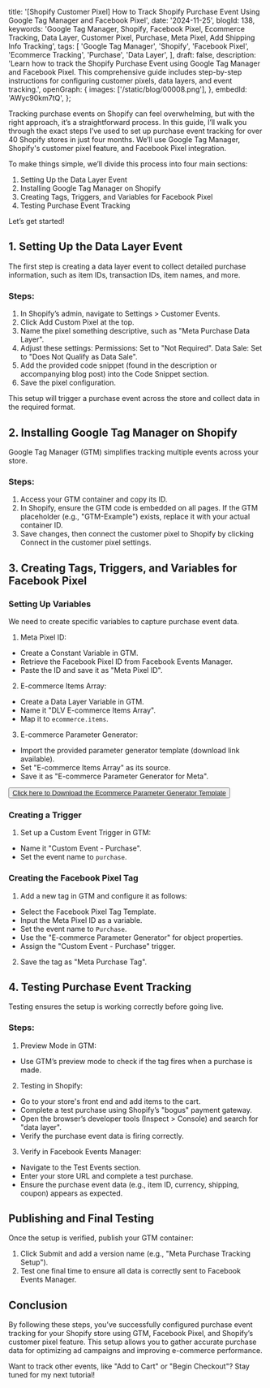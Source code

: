   title:
    '[Shopify Customer Pixel] How to Track Shopify Purchase Event Using Google Tag Manager and Facebook Pixel',
  date: '2024-11-25',
  blogId: 138,
  keywords:
    'Google Tag Manager, Shopify, Facebook Pixel, Ecommerce Tracking, Data Layer, Customer Pixel, Purchase, Meta Pixel, Add Shipping Info Tracking',
  tags: [
    'Google Tag Manager',
    'Shopify',
    'Facebook Pixel',
    'Ecommerce Tracking',
    'Purchase',
    'Data Layer',
  ],
  draft: false,
  description:
    'Learn how to track the Shopify Purchase Event using Google Tag Manager and Facebook Pixel. This comprehensive guide includes step-by-step instructions for configuring customer pixels, data layers, and event tracking.',
  openGraph: {
    images: ['/static/blog/00008.png'],
  },
  embedId: 'AWyc90km7tQ',
};

<BlogHeader metadata={metadata} />

Tracking purchase events on Shopify can feel overwhelming, but with the right approach, it’s a straightforward process. In this guide, I’ll walk you through the exact steps I’ve used to set up purchase event tracking for over 40 Shopify stores in just four months. We’ll use Google Tag Manager, Shopify's customer pixel feature, and Facebook Pixel integration.

To make things simple, we’ll divide this process into four main sections:

1. Setting Up the Data Layer Event
2. Installing Google Tag Manager on Shopify
3. Creating Tags, Triggers, and Variables for Facebook Pixel
4. Testing Purchase Event Tracking

Let’s get started!

## 1. Setting Up the Data Layer Event

The first step is creating a data layer event to collect detailed purchase information, such as item IDs, transaction IDs, item names, and more.

### Steps:

1. In Shopify’s admin, navigate to Settings > Customer Events.
2. Click Add Custom Pixel at the top.
3. Name the pixel something descriptive, such as "Meta Purchase Data Layer".
4. Adjust these settings: Permissions: Set to "Not Required". Data Sale: Set to "Does Not Qualify as Data Sale".
5. Add the provided code snippet (found in the description or accompanying blog post) into the Code Snippet section.
6. Save the pixel configuration.

<DataLayerCodeBlock fileName="purchase.js" />

This setup will trigger a purchase event across the store and collect data in the required format.

## 2. Installing Google Tag Manager on Shopify

Google Tag Manager (GTM) simplifies tracking multiple events across your store.

### Steps:

1. Access your GTM container and copy its ID.
2. In Shopify, ensure the GTM code is embedded on all pages. If the GTM placeholder (e.g., "GTM-Example") exists, replace it with your actual container ID.
3. Save changes, then connect the customer pixel to Shopify by clicking Connect in the customer pixel settings.

## 3. Creating Tags, Triggers, and Variables for Facebook Pixel

### Setting Up Variables

We need to create specific variables to capture purchase event data.

1. Meta Pixel ID:

- Create a Constant Variable in GTM.
- Retrieve the Facebook Pixel ID from Facebook Events Manager.
- Paste the ID and save it as "Meta Pixel ID".

2. E-commerce Items Array:

- Create a Data Layer Variable in GTM.
- Name it "DLV E-commerce Items Array".
- Map it to `ecommerce.items`.

3. E-commerce Parameter Generator:

- Import the provided parameter generator template (download link available).
- Set "E-commerce Items Array" as its source.
- Save it as "E-commerce Parameter Generator for Meta".

<AuthenticatedLayout>
  <AuthenticatedLayout>
    <Button className="p-6">
      <a href="/static/templates/Ecommerce-Parameter-Generator.tpl" download>
        Click here to Download the Ecommerce Parameter Generator Template
      </a>
    </Button>
  </AuthenticatedLayout>
</AuthenticatedLayout>

### Creating a Trigger

1. Set up a Custom Event Trigger in GTM:

- Name it "Custom Event - Purchase".
- Set the event name to `purchase`.

### Creating the Facebook Pixel Tag

1. Add a new tag in GTM and configure it as follows:

- Select the Facebook Pixel Tag Template.
- Input the Meta Pixel ID as a variable.
- Set the event name to `Purchase`.
- Use the "E-commerce Parameter Generator" for object properties.
- Assign the "Custom Event - Purchase" trigger.

2. Save the tag as "Meta Purchase Tag".

## 4. Testing Purchase Event Tracking

Testing ensures the setup is working correctly before going live.

### Steps:

1. Preview Mode in GTM:

- Use GTM’s preview mode to check if the tag fires when a purchase is made.

2. Testing in Shopify:

- Go to your store's front end and add items to the cart.
- Complete a test purchase using Shopify’s "bogus" payment gateway.
- Open the browser’s developer tools (Inspect > Console) and search for "data layer".
- Verify the purchase event data is firing correctly.

3. Verify in Facebook Events Manager:

- Navigate to the Test Events section.
- Enter your store URL and complete a test purchase.
- Ensure the purchase event data (e.g., item ID, currency, shipping, coupon) appears as expected.

## Publishing and Final Testing

Once the setup is verified, publish your GTM container:

1. Click Submit and add a version name (e.g., "Meta Purchase Tracking Setup").
2. Test one final time to ensure all data is correctly sent to Facebook Events Manager.

## Conclusion

By following these steps, you’ve successfully configured purchase event tracking for your Shopify store using GTM, Facebook Pixel, and Shopify’s customer pixel feature. This setup allows you to gather accurate purchase data for optimizing ad campaigns and improving e-commerce performance.

Want to track other events, like "Add to Cart" or "Begin Checkout"? Stay tuned for my next tutorial!
